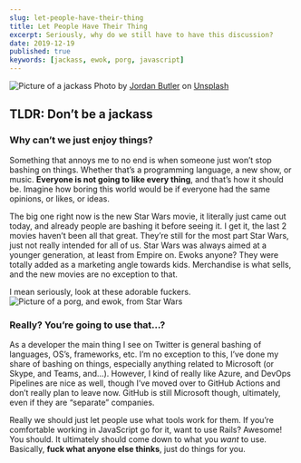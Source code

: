 ```yaml
---
slug: let-people-have-their-thing
title: Let People Have Their Thing
excerpt: Seriously, why do we still have to have this discussion?
date: 2019-12-19
published: true
keywords: [jackass, ewok, porg, javascript]
---
```


![Picture of a jackass](./images/jackass.jpg) Photo by
[Jordan Butler](https://unsplash.com/@jortaybut?utm_source=unsplash&utm_medium=referral&utm_content=creditCopyText)
on
[Unsplash](https://unsplash.com/s/photos/jackass?utm_source=unsplash&utm_medium=referral&utm_content=creditCopyText)

## TLDR: Don’t be a jackass

### Why can’t we just enjoy things?

Something that annoys me to no end is when someone just won’t stop bashing on
things. Whether that’s a programming language, a new show, or music. **Everyone
is not going to like every thing**, and that’s how it should be. Imagine how
boring this world would be if everyone had the same opinions, or likes, or
ideas.

The big one right now is the new Star Wars movie, it literally just came out
today, and already people are bashing it before seeing it. I get it, the last 2
movies haven’t been all that great. They’re still for the most part Star Wars,
just not really intended for all of us. Star Wars was always aimed at a younger
generation, at least from Empire on. Ewoks anyone? They were totally added as a
marketing angle towards kids. Merchandise is what sells, and the new movies are
no exception to that.

I mean seriously, look at these adorable fuckers.
![Picture of a porg, and ewok, from Star Wars](./images/ewok-and-porg.jpeg)

### Really? You’re going to use that…?

As a developer the main thing I see on Twitter is general bashing of languages,
OS’s, frameworks, etc. I’m no exception to this, I’ve done my share of bashing
on things, especially anything related to Microsoft (or Skype, and Teams, and…).
However, I kind of really like Azure, and DevOps Pipelines are nice as well,
though I’ve moved over to GitHub Actions and don’t really plan to leave now.
GitHub is still Microsoft though, ultimately, even if they are “separate”
companies.

Really we should just let people use what tools work for them. If you’re
comfortable working in JavaScript go for it, want to use Rails? Awesome! You
should. It ultimately should come down to what you _want_ to use. Basically,
**fuck what anyone else thinks**, just do things for you.
